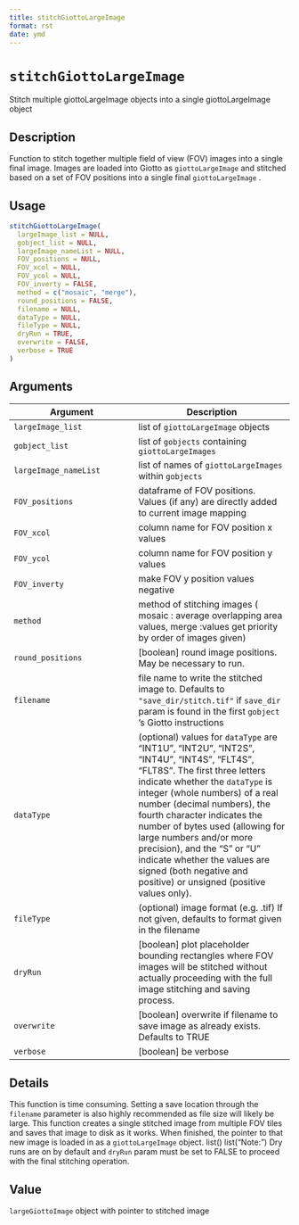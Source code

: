 ```yaml
--- 
title: stitchGiottoLargeImage 
format: rst 
date: ymd 
--- 
```

# `stitchGiottoLargeImage`

Stitch multiple giottoLargeImage objects into a single giottoLargeImage object


## Description

Function to stitch together multiple field of view (FOV) images into a
 single final image. Images are loaded into Giotto as `giottoLargeImage` and
 stitched based on a set of FOV positions into a single final `giottoLargeImage` .


## Usage

```r
stitchGiottoLargeImage(
  largeImage_list = NULL,
  gobject_list = NULL,
  largeImage_nameList = NULL,
  FOV_positions = NULL,
  FOV_xcol = NULL,
  FOV_ycol = NULL,
  FOV_inverty = FALSE,
  method = c("mosaic", "merge"),
  round_positions = FALSE,
  filename = NULL,
  dataType = NULL,
  fileType = NULL,
  dryRun = TRUE,
  overwrite = FALSE,
  verbose = TRUE
)
```


## Arguments

Argument      |Description
------------- |----------------
`largeImage_list`     |     list of `giottoLargeImage` objects
`gobject_list`     |     list of `gobjects` containing `giottoLargeImages`
`largeImage_nameList`     |     list of names of `giottoLargeImages` within `gobjects`
`FOV_positions`     |     dataframe of FOV positions. Values (if any) are directly added to current image mapping
`FOV_xcol`     |     column name for FOV position x values
`FOV_ycol`     |     column name for FOV position y values
`FOV_inverty`     |     make FOV y position values negative
`method`     |     method of stitching images ( mosaic : average overlapping area values, merge :values get priority by order of images given)
`round_positions`     |     [boolean] round image positions. May be necessary to run.
`filename`     |     file name to write the stitched image to. Defaults to `"save_dir/stitch.tif"`  if `save_dir` param is found in the first `gobject` 's Giotto instructions
`dataType`     |     (optional) values for `dataType` are "INT1U", "INT2U", "INT2S", "INT4U", "INT4S", "FLT4S", "FLT8S". The first three letters indicate whether the `dataType` is integer (whole numbers) of a real number (decimal numbers), the fourth character indicates the number of bytes used (allowing for large numbers and/or more precision), and the "S" or "U" indicate whether the values are signed (both negative and positive) or unsigned (positive values only).
`fileType`     |     (optional) image format (e.g. .tif) If not given, defaults to format given in the filename
`dryRun`     |     [boolean] plot placeholder bounding rectangles where FOV images will be stitched without actually proceeding with the full image stitching and saving process.
`overwrite`     |     [boolean] overwrite if filename to save image as already exists. Defaults to TRUE
`verbose`     |     [boolean] be verbose


## Details

This function is time consuming. Setting a save location through the
  `filename` parameter is also highly recommended as file size will likely be large.
 This function creates a single stitched image from multiple FOV tiles and saves that
 image to disk as it works. When finished, the pointer to that new image is loaded in
 as a `giottoLargeImage` object. list() 
  list("Note:") Dry runs are on by default and `dryRun` param must be set to FALSE
 to proceed with the final stitching operation.


## Value

`largeGiottoImage` object with pointer to stitched image


